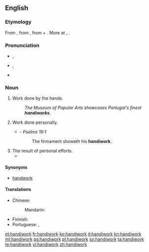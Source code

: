 ==English==

===Etymology===
From {{etyl|enm|en}} {{term|handiwerc|lang=enm}}, from {{etyl|ang|en}} {{term/t|ang|handġeweorc||work done by hand, creation}}, from {{term|hand||hand|lang=ang}} + {{term/t|ang|ġeweorc||work}}. More at {{l|en|hand}}, {{l|en|work}}.

===Pronunciation===
* {{a|RP}} {{IPA|/ˈhændiˌwɜːk/}}, {{X-SAMPA|/"h{ndi%w3:k/}}
* {{a|GenAm}} {{IPA|/ˈhændiˌwɝk/}}, {{X-SAMPA|/"h{ndi%w3`k/}}
* {{audio|en-us-handiwork.ogg|Audio (US)}}

===Noun===
{{en-noun|-|s}}

# Work done by the hands.
#: ''The Museum of Popular Arts showcases Portugal's finest '''handiworks'''.''
# Work done personally.
#* {{rfdate}}  - ''Psalms 19:1''
#*: The firmament showeth his '''handiwork'''.
# The result of personal efforts.
#* {{quote-journal|year=2004|date=Fall|volume=28|issue=1|page=119-168|Title=The Antidiscrimination Eighth Amendment|author=Laurence Claus|journal=Harvard Journal of Law & Public Policy|passage=As a primary architect of the draft Constitution that emerged from Philadelphia in 1787, Madison substantially bore the burden of defending his '''handiwork''' in his home state.}}

====Synonyms====
* {{sense|work done by the hands}} [[handwork]]

====Translations====
{{trans-top|work done by the hands}}
* Chinese:
*: Mandarin: {{t|cmn|手工|tr=shǒugōng|sc=Hani}}
{{trans-mid}}
* Finnish: {{t+|fi|käsityö}}
* Portuguese: {{t|pt|trabalho manual|m}}, {{t|pt|trabalho feito com as mãos}}
{{trans-bottom}}

[[et:handiwork]]
[[fr:handiwork]]
[[ko:handiwork]]
[[it:handiwork]]
[[kn:handiwork]]
[[ml:handiwork]]
[[ps:handiwork]]
[[pl:handiwork]]
[[sv:handiwork]]
[[ta:handiwork]]
[[te:handiwork]]
[[vi:handiwork]]
[[zh:handiwork]]